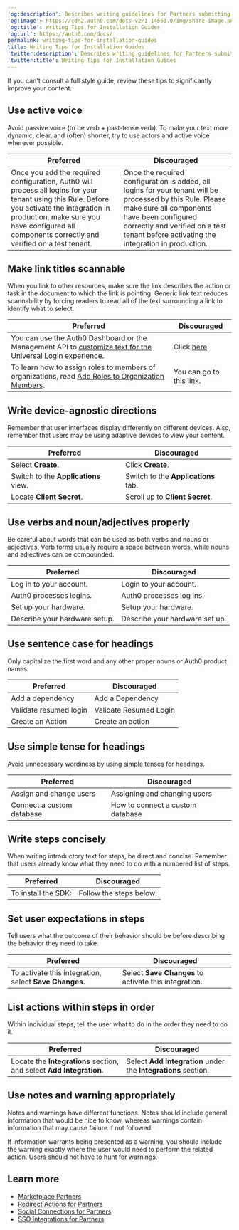 ---
'og:description': Describes writing guidelines for Partners submitting integrations
'og:image': https://cdn2.auth0.com/docs-v2/1.14553.0/img/share-image.png
'og:title': Writing Tips for Installation Guides
'og:url': https://auth0.com/docs/
permalink: writing-tips-for-installation-guides
title: Writing Tips for Installation Guides
'twitter:description': Describes writing guidelines for Partners submitting integrations
'twitter:title': Writing Tips for Installation Guides
---
If you can't consult a full style guide, review these tips to significantly improve your content.

## Use active voice

Avoid passive voice (to be verb + past-tense verb). To make your text more dynamic, clear, and (often) shorter, try to use actors and active voice wherever possible.

<table class="table"><thead>
<tr>
<th><strong>Preferred</strong></th>
<th><strong>Discouraged</strong></th>
</tr>
</thead>
<tbody>
<tr>
<td>Once you add the required configuration, Auth0 will process all logins for your tenant using this Rule. Before you activate the integration in production, make sure you have configured all components correctly and verified on a test tenant.</td>
<td>Once the required configuration is added, all logins for your tenant will be processed by this Rule. Please make sure all components have been configured correctly and verified on a test tenant before activating the integration in production.</td>
</tr>
</tbody>
</table>

## Make link titles scannable

When you link to other resources, make sure the link describes the action or task in the document to which the link is pointing. Generic link text reduces scannability by forcing readers to read all of the text surrounding a link to identify what to select.

<table class="table"><thead>
<tr>
<th><strong>Preferred</strong></th>
<th><strong>Discouraged</strong></th>
</tr>
</thead>
<tbody>
<tr>
<td>You can use the Auth0 Dashboard or the Management API to <a href="/docs/customize/login-pages/universal-login/customize-templates">customize text for the Universal Login experience</a>.</td>
<td>Click <a href="/docs/get-started">here</a>.</td>
</tr>
<tr>
<td>To learn how to assign roles to members of organizations, read <a href="/docs/manage-users/organizations/configure-organizations/add-member-roles">Add Roles to Organization Members</a>.</td>
<td>You can go to <a href="/docs/articles">this link</a>.</td>
</tr>
</tbody>
</table>

## Write device-agnostic directions

Remember that user interfaces display differently on different devices. Also, remember that users may be using adaptive devices to view your content.

<table class="table"><thead>
<tr>
<th><strong>Preferred</strong></th>
<th><strong>Discouraged</strong></th>
</tr>
</thead>
<tbody>
<tr>
<td>Select <strong>Create</strong>.</td>
<td>Click <strong>Create</strong>.</td>
</tr>
<tr>
<td>Switch to the <strong>Applications</strong> view.</td>
<td>Switch to the <strong>Applications</strong> tab.</td>
</tr>
<tr>
<td>Locate <strong>Client Secret</strong>.</td>
<td>Scroll up to <strong>Client Secret</strong>.</td>
</tr>
</tbody>
</table>

## Use verbs and noun/adjectives properly

Be careful about words that can be used as both verbs and nouns or adjectives. Verb forms usually require a space between words, while nouns and adjectives can be compounded.

<table class="table"><thead>
<tr>
<th><strong>Preferred</strong></th>
<th><strong>Discouraged</strong></th>
</tr>
</thead>
<tbody>
<tr>
<td>Log in to your account.</td>
<td>Login to your account.</td>
</tr>
<tr>
<td>Auth0 processes logins.</td>
<td>Auth0 processes log ins.</td>
</tr>
<tr>
<td>Set up your hardware.</td>
<td>Setup your hardware.</td>
</tr>
<tr>
<td>Describe your hardware setup.</td>
<td>Describe your hardware set up.</td>
</tr>
</tbody>
</table>

## Use sentence case for headings

Only capitalize the first word and any other proper nouns or Auth0 product names.

<table class="table"><thead>
<tr>
<th><strong>Preferred</strong></th>
<th><strong>Discouraged</strong></th>
</tr>
</thead>
<tbody>
<tr>
<td>Add a dependency</td>
<td>Add a Dependency</td>
</tr>
<tr>
<td>Validate resumed login</td>
<td>Validate Resumed Login</td>
</tr>
<tr>
<td>Create an Action</td>
<td>Create an action</td>
</tr>
</tbody>
</table>

## Use simple tense for headings

Avoid unnecessary wordiness by using simple tenses for headings.

<table class="table"><thead>
<tr>
<th><strong>Preferred</strong></th>
<th><strong>Discouraged</strong></th>
</tr>
</thead>
<tbody>
<tr>
<td>Assign and change users</td>
<td>Assigning and changing users</td>
</tr>
<tr>
<td>Connect a custom database</td>
<td>How to connect a custom database</td>
</tr>
</tbody>
</table>

## Write steps concisely

When writing introductory text for steps, be direct and concise. Remember that users already know what they need to do with a numbered list of steps.

<table class="table"><thead>
<tr>
<th><strong>Preferred</strong></th>
<th><strong>Discouraged</strong></th>
</tr>
</thead>
<tbody>
<tr>
<td>To install the SDK:</td>
<td>Follow the steps below:</td>
</tr>
</tbody>
</table>

## Set user expectations in steps

Tell users what the outcome of their behavior should be before describing the behavior they need to take.

<table class="table"><thead>
<tr>
<th><strong>Preferred</strong></th>
<th><strong>Discouraged</strong></th>
</tr>
</thead>
<tbody>
<tr>
<td>To activate this integration, select <strong>Save Changes</strong>.</td>
<td>Select <strong>Save Changes</strong> to activate this integration.</td>
</tr>
</tbody>
</table>

## List actions within steps in order

Within individual steps, tell the user what to do in the order they need to do it.

<table class="table"><thead>
<tr>
<th><strong>Preferred</strong></th>
<th><strong>Discouraged</strong></th>
</tr>
</thead>
<tbody>
<tr>
<td>Locate the <strong>Integrations</strong> section, and select <strong>Add Integration</strong>.</td>
<td>Select <strong>Add Integration</strong> under the <strong>Integrations</strong> section.</td>
</tr>
</tbody>
</table>

## Use notes and warning appropriately

Notes and warnings have different functions. Notes should include general information that would be nice to know, whereas warnings contain information that may cause failure if not followed.

If information warrants being presented as a warning, you should include the warning exactly where the user would need to perform the related action. Users should not have to hunt for warnings.

## Learn more

* [Marketplace Partners](/docs/customize/integrations/marketplace-partners)
* [Redirect Actions for Partners](/docs/customize/integrations/marketplace-partners/redirect-actions-for-partners)
* [Social Connections for Partners](/docs/customize/integrations/marketplace-partners/social-connections-for-partners)
* [SSO Integrations for Partners](/docs/customize/integrations/marketplace-partners/sso-integrations-for-partners)